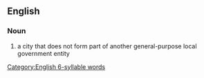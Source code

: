 ==English==
{{wikipedia}}

===Noun===
{{en-noun|independent cities}}

# a city that does not form part of another general-purpose local government entity

[[Category:English 6-syllable words]]